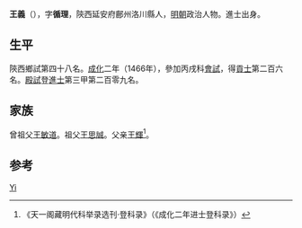 {{Otheruses|other=名为王义的其他人物|王义}}

'''王義'''（{{bd|1431年||？}}），字'''循理'''，陝西延安府鄜州洛川縣人，[[明朝|明朝]]政治人物。進士出身。

== 生平 ==
陝西鄉試第四十八名。[[成化|成化]]二年（1466年），參加丙戌科[[會試|會試]]，得[[貢士|貢士]]第二百六名。[[殿試|殿試]]登[[進士|進士]]第三甲第二百零九名。

== 家族 ==
曾祖父[[王敏道|王敏道]]。祖父[[王思誠|王思誠]]。父亲[[王輝|王輝]]<ref>《天一阁藏明代科举录选刊·登科录》（《成化二年进士登科录》）</ref>。

== 参考 ==
{{reflist}}

{{成化二年丙戌科殿試金榜}}

{{Authority control}}
{{DEFAULTSORT:Wang王}}
[[Category:王姓|Yi]]

{{明朝人物小作品}}